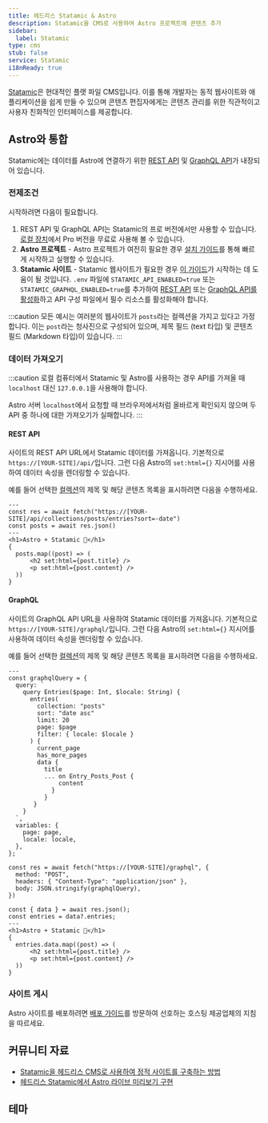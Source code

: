 ```yaml
---
title: 헤드리스 Statamic & Astro
description: Statamic을 CMS로 사용하여 Astro 프로젝트에 콘텐츠 추가
sidebar:
  label: Statamic
type: cms
stub: false
service: Statamic
i18nReady: true
---
```



[Statamic](https://statamic.com/)은 현대적인 플랫 파일 CMS입니다. 이를 통해 개발자는 동적 웹사이트와 애플리케이션을 쉽게 만들 수 있으며 콘텐츠 편집자에게는 콘텐츠 관리를 위한 직관적이고 사용자 친화적인 인터페이스를 제공합니다.

## Astro와 통합

Statamic에는 데이터를 Astro에 연결하기 위한 [REST API](https://statamic.dev/rest-api) 및 [GraphQL API](https://statamic.dev/graphql)가 내장되어 있습니다.

### 전제조건

시작하려면 다음이 필요합니다.

1. REST API 및 GraphQL API는 Statamic의 프로 버전에서만 사용할 수 있습니다. [로컬 장치](https://statamic.dev/tips/how-to-enable-statamic-pro#trial-mode)에서 Pro 버전을 무료로 사용해 볼 수 있습니다.
2. **Astro 프로젝트** - Astro 프로젝트가 여전히 필요한 경우 [설치 가이드](/ko/install-and-setup/)를 통해 빠르게 시작하고 실행할 수 있습니다.
3. **Statamic 사이트** - Statamic 웹사이트가 필요한 경우 [이 가이드](https://statamic.dev/quick-start-guide)가 시작하는 데 도움이 될 것입니다.
`.env` 파일에 `STATAMIC_API_ENABLED=true` 또는 `STATAMIC_GRAPHQL_ENABLED=true`를 추가하여 [REST API](https://statamic.dev/rest-api#enable-the-api) 또는 [GraphQL API를 활성화](https://statamic.dev/graphql#enable-graphql)하고 API 구성 파일에서 필수 리소스를 활성화해야 합니다.

:::caution
모든 예시는 여러분의 웹사이트가 `posts`라는 컬렉션을 가지고 있다고 가정합니다. 이는 `post`라는 청사진으로 구성되어 있으며, 제목 필드 (text 타입) 및 콘텐츠 필드 (Markdown 타입)이 있습니다.
:::

### 데이터 가져오기

:::caution
로컬 컴퓨터에서 Statamic 및 Astro를 사용하는 경우 API를 가져올 때 `localhost` 대신 `127.0.0.1`을 사용해야 합니다.

Astro 서버 `localhost`에서 요청할 때 브라우저에서처럼 올바르게 확인되지 않으며 두 API 중 하나에 대한 가져오기가 실패합니다.
:::

#### REST API

사이트의 REST API URL에서 Statamic 데이터를 가져옵니다. 기본적으로 `https://[YOUR-SITE]/api/`입니다. 그런 다음 Astro의 `set:html={}` 지시어를 사용하여 데이터 속성을 렌더링할 수 있습니다.

예를 들어 선택한 [컬렉션](https://statamic.dev/collections)의 제목 및 해당 콘텐츠 목록을 표시하려면 다음을 수행하세요.

```astro title="src/pages/index.astro"
---
const res = await fetch("https://[YOUR-SITE]/api/collections/posts/entries?sort=-date")
const posts = await res.json()
---
<h1>Astro + Statamic 🚀</h1>
{
  posts.map((post) => (
      <h2 set:html={post.title} />
      <p set:html={post.content} />
  ))
}
```

#### GraphQL

사이트의 GraphQL API URL을 사용하여 Statamic 데이터를 가져옵니다. 기본적으로 `https://[YOUR-SITE]/graphql/`입니다. 그런 다음 Astro의 `set:html={}` 지시어를 사용하여 데이터 속성을 렌더링할 수 있습니다.

예를 들어 선택한 [컬렉션](https://statamic.dev/collections)의 제목 및 해당 콘텐츠 목록을 표시하려면 다음을 수행하세요.

```astro title="src/pages/index.astro"
---
const graphqlQuery = {
  query: `
    query Entries($page: Int, $locale: String) {
      entries(
        collection: "posts"
        sort: "date asc"
        limit: 20
        page: $page
        filter: { locale: $locale }
      ) {
        current_page
        has_more_pages
        data {
          title
          ... on Entry_Posts_Post {
              content
            }
          }
       }
    }
  `,
  variables: {
    page: page,
    locale: locale,
  },
};

const res = await fetch("https://[YOUR-SITE]/graphql", {
  method: "POST",
  headers: { "Content-Type": "application/json" },
  body: JSON.stringify(graphqlQuery),
})

const { data } = await res.json();
const entries = data?.entries;
---
<h1>Astro + Statamic 🚀</h1>
{
  entries.data.map((post) => (
      <h2 set:html={post.title} />
      <p set:html={post.content} />
  ))
}
```

### 사이트 게시

Astro 사이트를 배포하려면 [배포 가이드](/ko/guides/deploy/)를 방문하여 선호하는 호스팅 제공업체의 지침을 따르세요.

## 커뮤니티 자료

- [Statamic을 헤드리스 CMS로 사용하여 정적 사이트를 구축하는 방법](https://buddy.works/guides/statamic-rest-api)
- [헤드리스 Statamic에서 Astro 라이브 미리보기 구현](https://maciekpalmowski.dev/implementing-live-previews-in-headless-statamic-when-using-astro/)

## 테마

<Grid>
  <Card title="Creek" href="https://astro.build/themes/details/creek/" thumbnail="creek.png"/>
</Grid>
